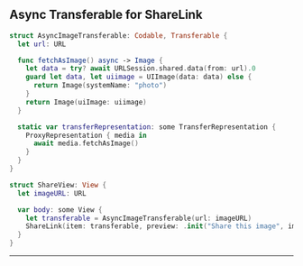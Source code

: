 ## Async Transferable for ShareLink

```swift copy showLineNumbers
struct AsyncImageTransferable: Codable, Transferable {
  let url: URL

  func fetchAsImage() async -> Image {
    let data = try? await URLSession.shared.data(from: url).0
    guard let data, let uiimage = UIImage(data: data) else {
      return Image(systemName: "photo")
    }
    return Image(uiImage: uiimage)
  }

  static var transferRepresentation: some TransferRepresentation {
    ProxyRepresentation { media in
      await media.fetchAsImage()
    }
  }
}

struct ShareView: View {
  let imageURL: URL

  var body: some View {
    let transferable = AsyncImageTransferable(url: imageURL)
    ShareLink(item: transferable, preview: .init("Share this image", image: transferable))
  }
}
```

---
